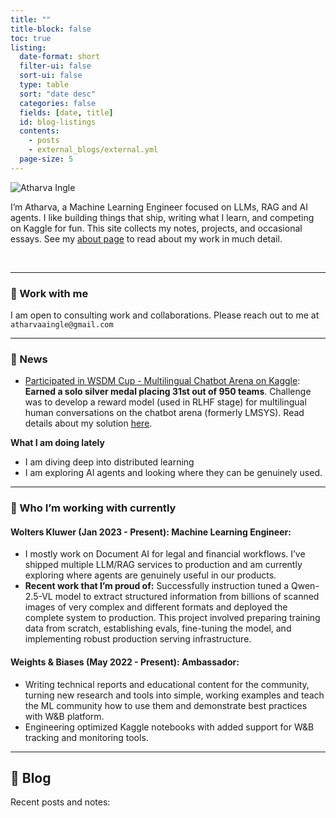```yaml
---
title: ""
title-block: false
toc: true
listing:
  date-format: short
  filter-ui: false
  sort-ui: false
  type: table
  sort: "date desc"
  categories: false
  fields: [date, title]
  id: blog-listings
  contents:
    - posts
    - external_blogs/external.yml
  page-size: 5
---
```


<img src="assets/profile.jpg" alt="Atharva Ingle" class="home-avatar" />

I’m Atharva, a Machine Learning Engineer focused on LLMs, RAG and AI agents. I like building things that ship, writing what I learn, and competing on Kaggle for fun. This site collects my notes, projects, and occasional essays. See my [about page](pages/about.qmd) to read about my work in much detail.

<!-- [Read the detailed about →](about.qmd){.btn .btn-primary .home-cta} -->


<br>


---

### 💼 Work with me
I am open to consulting work and collaborations. Please reach out to me at `atharvaaingle@gmail.com`

---

### 📰 News
- [Participated in WSDM Cup - Multilingual Chatbot Arena on Kaggle](https://www.kaggle.com/competitions/wsdm-cup-multilingual-chatbot-arena/overview): **Earned a solo silver medal placing 31st out of 950 teams**. Challenge was to develop a reward model (used in RLHF stage) for multilingual human conversations on the chatbot arena (formerly LMSYS). Read details about my solution [here](https://github.com/Gladiator07/WSDM-Cup-2025-Kaggle).

**What I am doing lately**

- I am diving deep into distributed learning
- I am exploring AI agents and looking where they can be genuinely used.

---

### 🏢 Who I'm working with currently

#### **Wolters Kluwer (Jan 2023 - Present): Machine Learning Engineer**: 
- I mostly work on Document AI for legal and financial workflows. I’ve shipped multiple LLM/RAG services to production and am currently exploring where agents are genuinely useful in our products.
- **Recent work that I'm proud of:** Successfully instruction tuned a Qwen-2.5-VL model to extract structured information from billions of scanned images of very complex and different formats and deployed the complete system to production. This project involved preparing training data from scratch, establishing evals, fine-tuning the model, and implementing robust production serving infrastructure.

#### **Weights & Biases (May 2022 - Present): Ambassador**: 
- Writing technical reports and educational content for the community, turning new research and tools into simple, working examples and teach the ML community how to use them and demonstrate best practices with W&B platform.
- Engineering optimized Kaggle notebooks with added support for W&B tracking and monitoring tools.


---

## 📮 Blog

Recent posts and notes:

::: {#blog-listings}
:::
